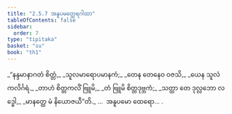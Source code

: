 ```yaml
---
title: "2.5.7 အနူပမတ္ထေရဂါထာ"
tableOfContents: false
sidebar:
  order: 7
type: "tipitaka"
basket: "su"
book: "th1"
---
```



<DynamicBreadcrumb />

<Division number="213" book="th1" e="ch" v="19" p="261">

<Paragraph number="420" type="verses" book="th1">
_“နန္ဒမာနာဂတံ စိတ္တံ,_  
_သူလမာရောပမာနကံ;_  
_တေန တေနေဝ ဝဇသိ,_  
_ယေန သူလံ ကလိင်္ဂရံ._  

</Paragraph>

</Division>
<Division number="214" book="th1" e="ch" v="19" p="261">

<Paragraph number="421" type="verses" book="th1">
_တာဟံ စိတ္တကလိံ ဗြူမိ,_  
_တံ ဗြူမိ စိတ္တဒုဗ္ဘကံ;_  
_သတ္ထာ တေ ဒုလ္လဘော လဒ္ဓေါ,_  
_မာနတ္ထေ မံ နိယောဇယီ”တိ._  


</Paragraph>
</Division>

<Paragraph number="422" type="center" book="th1">
…  အနူပမော ထေရော… .
</Paragraph>